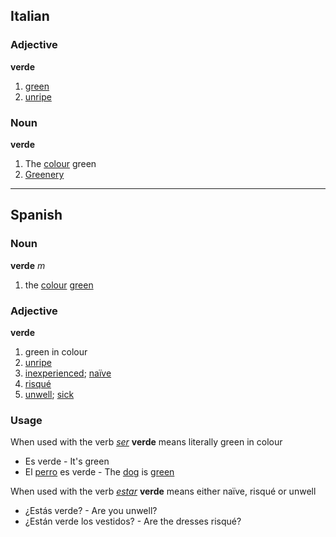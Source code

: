 ==Italian==
===Adjective===
'''verde'''
# [[green]]
# [[unripe]]
===Noun===
'''verde'''
# The [[colour]] green
# [[Greenery]]
----
==Spanish==

=== Noun ===
'''verde''' ''m''
# the [[colour]] [[green]]

=== Adjective ===
'''verde'''
# green in colour
# [[unripe]]
# [[inexperienced]]; [[naïve]]
# [[risqué]]
# [[unwell]]; [[sick]]

=== Usage ===
When used with the verb ''[[ser]]'' '''verde''' means literally green in colour
*Es verde - It's green
*El [[perro]] es verde - The [[dog]] is [[green]]
When used with the verb ''[[estar]]'' '''verde''' means either naïve, risqué or unwell
*¿Estás verde? - Are you unwell?
*¿Están verde los vestidos? - Are the dresses risqué?